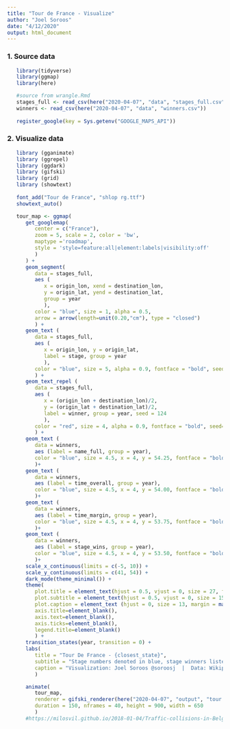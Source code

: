 ```yaml
---
title: "Tour de France - Visualize"
author: "Joel Soroos"
date: "4/12/2020"
output: html_document
---
```


### 1. Source data
```r

   library(tidyverse)
   library(ggmap)
   library(here)

   #source from wrangle.Rmd
   stages_full <- read_csv(here("2020-04-07", "data", "stages_full.csv"))
   winners <- read_csv(here("2020-04-07", "data", "winners.csv"))
   
   register_google(key = Sys.getenv("GOOGLE_MAPS_API"))
```   
   

### 2. Visualize data
```r

   library (gganimate)
   library (ggrepel)
   library (ggdark)
   library (gifski)
   library (grid)
   library (showtext)
   
   font_add("Tour de France", "shlop rg.ttf")
   showtext_auto()    

   tour_map <- ggmap(
      get_googlemap(
         center = c("France"),
         zoom = 5, scale = 2, color = 'bw',
         maptype ='roadmap',
         style = 'style=feature:all|element:labels|visibility:off'
         )
      ) +
      geom_segment(
         data = stages_full,
         aes (
            x = origin_lon, xend = destination_lon,
            y = origin_lat, yend = destination_lat,
            group = year
            ),
         color = "blue", size = 1, alpha = 0.5,
         arrow = arrow(length=unit(0.20,"cm"), type = "closed")
         ) +
      geom_text (
         data = stages_full,
         aes (
            x = origin_lon, y = origin_lat, 
            label = stage, group = year
            ),
         color = "blue", size = 5, alpha = 0.9, fontface = "bold", seed = 124
         ) +
      geom_text_repel (
         data = stages_full,
         aes (
            x = (origin_lon + destination_lon)/2, 
            y = (origin_lat + destination_lat)/2, 
            label = winner, group = year, seed = 124
            ),
         color = "red", size = 4, alpha = 0.9, fontface = "bold", seed=123
         ) +
      geom_text (
         data = winners,
         aes (label = name_full, group = year),
         color = "blue", size = 4.5, x = 4, y = 54.25, fontface = "bold"
         )+
      geom_text (
         data = winners,
         aes (label = time_overall, group = year),
         color = "blue", size = 4.5, x = 4, y = 54.00, fontface = "bold"
         )+
      geom_text (
         data = winners,
         aes (label = time_margin, group = year),
         color = "blue", size = 4.5, x = 4, y = 53.75, fontface = "bold"
         )+
      geom_text (
         data = winners,
         aes (label = stage_wins, group = year),
         color = "blue", size = 4.5, x = 4, y = 53.50, fontface = "bold"
         )+
      scale_x_continuous(limits = c(-5, 10)) +
      scale_y_continuous(limits = c(41, 54)) +
      dark_mode(theme_minimal()) +
      theme(
         plot.title = element_text(hjust = 0.5, vjust = 0, size = 27, face = "bold", margin = margin (0,0,4,0)),
         plot.subtitle = element_text(hjust = 0.5, vjust = 0, size = 15, margin = margin (0,0,25,0)),
         plot.caption = element_text (hjust = 0, size = 13, margin = margin (10,0,0,0), color="white"),
         axis.title=element_blank(),
         axis.text=element_blank(),
         axis.ticks=element_blank(),
         legend.title=element_blank()
         ) +
      transition_states(year, transition = 0) +
      labs(
         title = "Tour De France - {closest_state}",
         subtitle = "Stage numbers denoted in blue, stage winners listed in red.",
         caption = "Visualization: Joel Soroos @soroosj  |  Data: Wikipedia, TDF Package, R4DS Tidy Tuesday"
         )

      animate(
         tour_map, 
         renderer = gifski_renderer(here("2020-04-07", "output", "tour.gif")),
         duration = 150, nframes = 40, height = 900, width = 650
         )
      #https://milosvil.github.io/2018-01-04/Traffic-collisions-in-Belgrade
```

